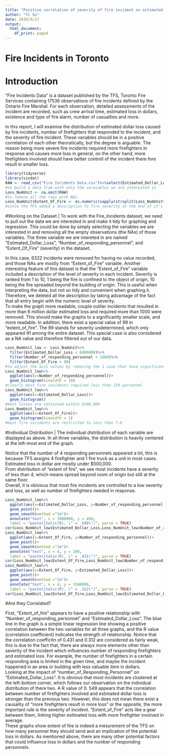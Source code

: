 ```yaml
---
title: "Positive correlation of severity of fire incident on estimated loss and number of responding firefighters"
author: "Yi Su"
date: 2020/9/17
output:
  html_document:
    df_print: paged
---
```

# Fire Incidents in Toronto
# Introduction
  "Fire Incidents Data" is a dataset published by the TFS, Toronto Fire Services containing 17536 observations of fire incidents defined by the Ontario Fire Marshal. For each observation, detailed assessments of the incident are recorded, such as crew arrival time, estimated loss in dollars, existence and type of fire alarm, number of casualties and more. 
  
  In this report, I will examine the distribution of estimated dollar loss caused by fire incidents, number of firefighters that responded to the incident, and the severity of fire incident. These variables should be in a positive correlation of each other theoratically, but the degree is arguable. The reason being more severe fire incidents required more firefighters in response and causes more loss in general, on the other hand, more firefighters involved should have better controll of the incident there fore result in smaller loss.

```r
library(tidyverse)
library(visdat)
RAW <- read_csv("Fire Incidents Data.csv")%>%select(Estimated_Dollar_Loss, Number_of_responding_personnel, Extent_Of_Fire )
#to build a data fram with only the varaiables we are interested in
Loss_NumUnit <- na.omit(RAW)
#to remove all the rows with NAs
Loss_NumUnit$Extent_Of_Fire <- as.numeric(sapply(strsplit(Loss_NumUnit$Extent_Of_Fire, " "), "[[", 1))
#since the TFS added a description fo fire severity at the end of it's numeric level, we only capture the numeric level by spliting the first character of the string which is the number
```
#Working on the Dataset
| To work with the Fire_Incidents dataset, we need to pull out the data we are interested in and make it tidy for graphing and regression. This could be done by simply selecting the variables we are interested in and removing all the empty observations (the NAs) of those variables. The three variable we are intereted in are named "Estimated_Dollar_Loss", "Number_of_responding_personnel", and "Extent_Of_Fire" (severity) in the dataset.
  
| In this case, 6322 incidents were removed for having no value recorded, and those NAs are mostly from "Extent_of_Fire" variable. Another interesting feature of this dataset is that the "Extent_of_Fire" variable included a description of the level of severity in each incident. Severity is ranked from 1 to 10, 1 being the fire is confined to the object of origin, 10 being the fire spreaded beyond the building of origin. This is useful when interpreting the data, but not so tidy and convenient when graphing it. Therefore, we deleted all the description by taking advantage of the fact that all entry begin with the numeric level of severity. 
  
| To make the graph more readable, couple outlier incidents that resulted in more than 6 million dollar estimated loss and required more than 1000 were removed. This should make the graphs to a significantly smaller scale, and more readable. In addition, there exist a special value of 99 in "extent_of_fire". The 99 stands for severity undetermined, which only appeared 91 among the entire dataset. This special case is also considered as a NA value and therefore filtered out of our data.
```r
Loss_NumUnit_low <- Loss_NumUnit%>%
  filter(Estimated_Dollar_Loss < 6000000)%>%
  filter(Number_of_responding_personnel < 1000)%>%
  filter(Extent_Of_Fire < 90)
#to adjust the axis values by removing the 1 case that have significantly large estimated dollar loss and number of responding personnel. Also, there exist a severity of 99 in the extent of fire column which stands for undetermined, for accuracy, we remove it like a NA row.
Loss_NumUnit_low%>%
  ggplot(aes(x=Number_of_responding_personnel))+
  geom_histogram(binwidth = 10)
#clearly most fire incidents required less than 150 personnel
Loss_NumUnit_low%>%
  ggplot(aes(x=Estimated_Dollar_Loss))+
  geom_histogram()
#most losses are contained within $500,000
Loss_NumUnit_low%>%
  ggplot(aes(x=Extent_Of_Fire))+
  geom_histogram(binwidth = 1)
#most fire incidents are restricted to less than 7-8
```
#Individual Distribution
| The individual distribution of each variable are displayed as above. In all three variables, the distribution is heavily centered at the left-most end of the graph. 
  
| Notice that the number of 4 responding personnels appeared a lot, this is because TFS assigns 4 firefighter and 1 fire truck as a unit in most cases.
  
| Estimated loss in dollar are mostly under $500,000.
  
| From distribution of "extent of fire", we see most incidents have a severity of less than 4, which means spread beyond room of origin but still at the same floor.
  
| Overall, it is obivious that most fire incidents are controlled to a low severity and loss, as well as number of firefighters needed in response.
  
```r
Loss_NumUnit_low%>%
  ggplot(aes(x=Estimated_Dollar_Loss, y=Number_of_responding_personnel))+
  geom_point()+
  geom_smooth(method ="lm")+
  annotate("text", x = 3000000, y = 400,
  label = "paste(italic(R), \" = .549\")", parse = TRUE)
cor(Loss_NumUnit_low$Estimated_Dollar_Loss,Loss_NumUnit_low$Number_of_responding_personnel)
Loss_NumUnit_low%>%
  ggplot(aes(x=Extent_Of_Fire, y=Number_of_responding_personnel))+
  geom_point()+
  geom_smooth(method ="lm")+
  annotate("text", x = 4, y = 200,
  label = "paste(italic(R), \" = .431\")", parse = TRUE)
cor(Loss_NumUnit_low$Extent_Of_Fire,Loss_NumUnit_low$Number_of_responding_personnel)
Loss_NumUnit_low%>%
  ggplot(aes(x=Extent_Of_Fire, y=Estimated_Dollar_Loss))+
  geom_point()+
  geom_smooth(method ="lm")+
  annotate("text", x = 4, y = 1500000,
  label = "paste(italic(R), \" = .312\")", parse = TRUE)
cor(Loss_NumUnit_low$Extent_Of_Fire,Loss_NumUnit_low$Estimated_Dollar_Loss)

```
#Are they Correlated?

| First, "Extent_of_fire" appears to have a positive relationship with "Number_of_responding_personnel" and "Estimated_Dollar_Loss". The blue line in the graph is a simple linear regression line showing a positive correlation between the two variables for all three graphs, and the R value (correlation coefficient) indicates the strength of relationship. Notice that the correlation coefficitn of 0.431 and 0.312 are considered as fairly weak, this is due to the fact that, there are always more elements other than severity of the incident which influences number of responding firefighters and estimated loss. For example, the number of firefighters in a certain responding area is limited in the given time, and maybe the incident happened in an area or building with less valuable item in dollars.
  
| Looking at the impact of "number_of_Responding_Personnel" on "Estimated_Dollar_Loss". It is obvious that most incidents are clustered at the left-bottom corner, which follows our observation on the individual distribution of there two. A R value of 0. 549 appears that the correlation between number of firefighters involved and estimated dollar loss is stronger than the previous two. However, this does not mean there exist a causality of "more firefighters result in more loss" or the opposite, the more important rule is the severity of incident. "Extent_of_Fire" acts like a gear between them, linking higher estimated loss with more firefighter involved in average.
  
| These graphs show extent of fire is indeed a mesurement of the TFS on how many personnel they should send and an implication of the potential loss in dollars. As mentioned above, there are many other potential factors that could influence loss in dollars and the number of responding personnels.


